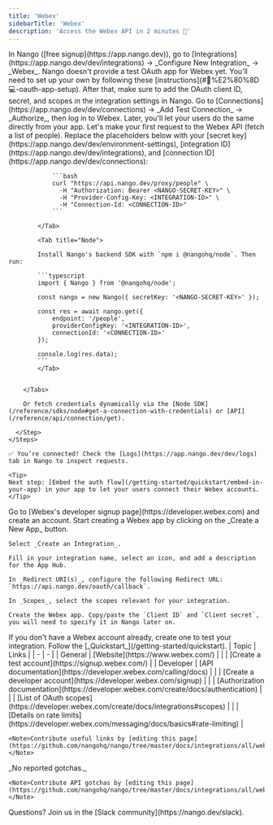 ```yaml
---
title: 'Webex'
sidebarTitle: 'Webex'
description: 'Access the Webex API in 2 minutes 💨'
---
```


<Tabs>
  <Tab title="🚀 Quickstart">
    <Steps>
      <Step title="Create an integration">
       In Nango ([free signup](https://app.nango.dev)), go to [Integrations](https://app.nango.dev/dev/integrations) -> _Configure New Integration_ -> _Webex_. Nango doesn't provide a test OAuth app for Webex yet. You’ll need to set up your own by following these [instructions](#🧑%E2%80%8D💻-oauth-app-setup). After that, make sure to add the OAuth client ID, secret, and scopes in the integration settings in Nango.
      </Step>
      <Step title="Authorize Webex">
        Go to [Connections](https://app.nango.dev/dev/connections) -> _Add Test Connection_ -> _Authorize_, then log in to Webex. Later, you'll let your users do the same directly from your app.
      </Step>
      <Step title="Call the Webex API">
        Let's make your first request to the Webex API (fetch a list of people). Replace the placeholders below with your [secret key](https://app.nango.dev/dev/environment-settings), [integration ID](https://app.nango.dev/dev/integrations), and [connection ID](https://app.nango.dev/dev/connections):
        <Tabs>
            <Tab title="cURL">

                ```bash
                curl "https://api.nango.dev/proxy/people" \
                  -H "Authorization: Bearer <NANGO-SECRET-KEY>" \
                  -H "Provider-Config-Key: <INTEGRATION-ID>" \
                  -H "Connection-Id: <CONNECTION-ID>"
                ```

            </Tab>

            <Tab title="Node">

            Install Nango's backend SDK with `npm i @nangohq/node`. Then run:

            ```typescript
            import { Nango } from '@nangohq/node';

            const nango = new Nango({ secretKey: '<NANGO-SECRET-KEY>' });

            const res = await nango.get({
                endpoint: '/people',
                providerConfigKey: '<INTEGRATION-ID>',
                connectionId: '<CONNECTION-ID>'
            });

            console.log(res.data);
            ```
            </Tab>


        </Tabs>

        Or fetch credentials dynamically via the [Node SDK](/reference/sdks/node#get-a-connection-with-credentials) or [API](/reference/api/connection/get).

      </Step>
    </Steps>

    ✅ You’re connected! Check the [Logs](https://app.nango.dev/dev/logs) tab in Nango to inspect requests.

    <Tip>
    Next step: [Embed the auth flow](/getting-started/quickstart/embed-in-your-app) in your app to let your users connect their Webex accounts.
    </Tip>
  </Tab>
  <Tab title="🧑‍💻 OAuth app setup">
   <Steps>
  <Step title="Create a developer account">
    Go to [Webex's developer signup page](https://developer.webex.com) and create an account. 
  </Step>
  <Step title="Create & configure a Webex app">
    Start creating a Webex app by clicking on the _Create a New App_ button. 

    Select _Create an Integration_. 

    Fill in your integration name, select an icon, and add a description for the App Hub.

    In _Redirect URI(s)_, configure the following Redirect URL: `https://api.nango.dev/oauth/callback`.

    In _Scopes_, select the scopes relevant for your integration.

    Create the Webex app. Copy/paste the `Client ID` and `Client secret`, you will need to specify it in Nango later on. 
  </Step>
  <Step title="Create a Webex test account">
    If you don't have a Webex account already, create one to test your integration. 
  </Step>
  <Step title="Next">
    Follow the [_Quickstart_](/getting-started/quickstart).
  </Step>
</Steps>
  </Tab>
  <Tab title="🔗 Useful links">
    | Topic | Links |
    | - | - |
    | General | [Website](https://www.webex.com/) |
    | | [Create a test account](https://signup.webex.com/) |
    | Developer | [API documentation](https://developer.webex.com/calling/docs) |
    | | [Create a developer account](https://developer.webex.com/signup) |
    | | [Authorization documentation](https://developer.webex.com/create/docs/authentication) |
    | | [List of OAuth scopes](https://developer.webex.com/create/docs/integrations#scopes) |
    | | [Details on rate limits](https://developer.webex.com/messaging/docs/basics#rate-limiting) |

    <Note>Contribute useful links by [editing this page](https://github.com/nangohq/nango/tree/master/docs/integrations/all/webex.mdx)</Note>
  </Tab>
  <Tab title="🚨 API gotchas">
    _No reported gotchas._

    <Note>Contribute API gotchas by [editing this page](https://github.com/nangohq/nango/tree/master/docs/integrations/all/webex.mdx)</Note>
  </Tab>
</Tabs>

<Info>
    Questions? Join us in the [Slack community](https://nango.dev/slack).
</Info>